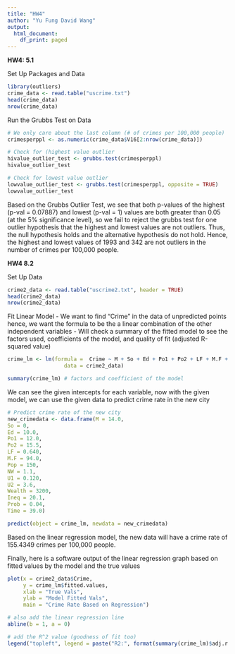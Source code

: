 ```yaml
---
title: "HW4"
author: "Yu Fung David Wang"
output:
  html_document:
    df_print: paged
---
```


**HW4: 5.1**

Set Up Packages and Data
```r

library(outliers)
crime_data <- read.table("uscrime.txt")
head(crime_data)
nrow(crime_data)

```

Run the Grubbs Test on Data
```r
# We only care about the last column (# of crimes per 100,000 people)
crimesperppl <- as.numeric(crime_data$V16[2:nrow(crime_data)])

# Check for (highest value outlier
hivalue_outlier_test <- grubbs.test(crimesperppl)
hivalue_outlier_test

# Check for lowest value outlier
lowvalue_outlier_test <- grubbs.test(crimesperppl, opposite = TRUE)
lowvalue_outlier_test
```
Based on the Grubbs Outlier Test, we see that both p-values of the highest (p-val = 0.07887) and lowest (p-val = 1) values are both greater than 0.05 (at the 5% significance level), so we fail to reject the grubbs test for one outlier hypothesis that the highest and lowest values are not outliers. Thus, the null hypothesis holds and the alternative hypothesis do not hold. Hence, the highest and lowest values of 1993 and 342 are not outliers in the number of crimes per 100,000 people.


**HW4 8.2**

Set Up Data
```r

crime2_data <- read.table("uscrime2.txt", header = TRUE)
head(crime2_data)
nrow(crime2_data)

```
Fit Linear Model
- We want to find "Crime" in the data of unpredicted points hence, we want the formula to be the a linear combination of the other independent variables
- Will check a summary of the fitted model to see the factors used, coefficients of the model, and quality of fit (adjusted R-squared value)
```r
crime_lm <- lm(formula =  Crime ~ M + So + Ed + Po1 + Po2 + LF + M.F + Pop + NW + U1 + U2 + Wealth + Ineq + Prob + Time,
                  data = crime2_data)

summary(crime_lm) # factors and coefficient of the model

```


We can see the given intercepts for each variable, now with the given model, we can use the given data to predict crime rate in the new city


```r
# Predict crime rate of the new city
new_crimedata <- data.frame(M = 14.0,
So = 0,
Ed = 10.0,
Po1 = 12.0,
Po2 = 15.5,
LF = 0.640,
M.F = 94.0,
Pop = 150,
NW = 1.1,
U1 = 0.120,
U2 = 3.6,
Wealth = 3200,
Ineq = 20.1,
Prob = 0.04,
Time = 39.0)

predict(object = crime_lm, newdata = new_crimedata)
```

Based on the linear regression model, the new data will have a crime rate of 155.4349 crimes per 100,000 people. 

Finally, here is a software output of the linear regression graph based on fitted values by the model and the true values

```r
plot(x = crime2_data$Crime,
     y = crime_lm$fitted.values,
     xlab = "True Vals",
     ylab = "Model Fitted Vals",
     main = "Crime Rate Based on Regression")

# also add the linear regression line
abline(b = 1, a = 0)

# add the R^2 value (goodness of fit too)
legend("topleft", legend = paste("R2:", format(summary(crime_lm)$adj.r.squared,digits=3)))
```


